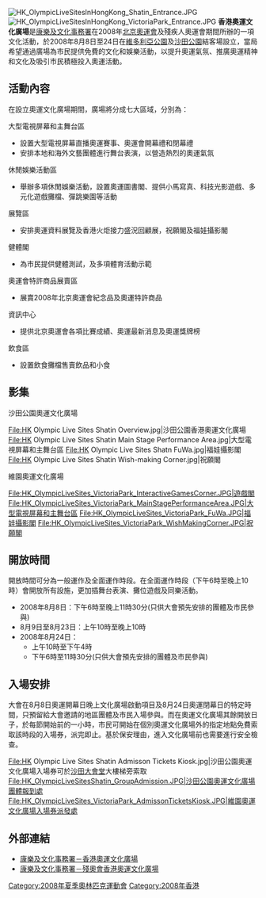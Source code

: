 [[File:HK_OlympicLiveSitesInHongKong_Shatin_Entrance.JPG|thumb]]
[[File:HK_OlympicLiveSitesInHongKong_VictoriaPark_Entrance.JPG|thumb]]
'''香港奧運文化廣場'''是[[康樂及文化事務署|康樂及文化事務署]]在2008年[[2008年夏季奥林匹克运动会|北京奧運會]]及殘疾人奧運會期間所辦的一項文化活動，於2008年8月8日至24日在[[維多利亞公園|維多利亞公園]]及[[沙田公園|沙田公園]]結客場設立，當局希望通過廣場為市民提供免費的文化和娛樂活動，以提升奧運氣氛、推廣奧運精神和文化及吸引市民積極投入奧運活動。 

==活動內容==

在設立奧運文化廣場期間，廣場將分成七大區域，分別為：

;大型電視屏幕和主舞台區
*設置大型電視屏幕直播奧運賽事、奧運會開幕禮和閉幕禮
*安排本地和海外文藝團體進行舞台表演，以營造熱烈的奧運氣氛
;休閒娛樂活動區
*舉辦多項休閒娛樂活動，設置奧運圖書閣、提供小馬寫真、科技光影遊戲、多元化遊戲攤檔、彈跳樂園等活動
;展覽區
*安排奧運資料展覽及香港火炬接力盛況回顧展，祝願閣及福娃攝影閣
;健體閣
*為市民提供健體測試，及多項體育活動示範
;奧運會特許商品展賣區
*展賣2008年北京奧運會紀念品及奧運特許商品
;資訊中心
*提供北京奧運會各項比賽成績、奧運最新消息及奧運獎牌榜
;飲食區
*設置飲食攤檔售賣飲品和小食

==影集==
;沙田公園奧運文化廣場
<gallery>
File:HK Olympic Live Sites Shatin Overview.jpg|沙田公園香港奧運文化廣場
File:HK Olympic Live Sites Shatin Main Stage Performance Area.jpg|大型電視屏幕和主舞台區
File:HK Olympic Live Sites Shatn FuWa.jpg|福娃攝影閣
File:HK Olympic Live Sites Shatin Wish-making Corner.jpg|祝願閣
</gallery>

;維園奧運文化廣場 
<gallery>
File:HK_OlympicLiveSites_VictoriaPark_InteractiveGamesCorner.JPG|遊戲閣
File:HK_OlympicLiveSites_VictoriaPark_MainStagePerformanceArea.JPG|大型電視屏幕和主舞台區
File:HK_OlympicLiveSites_VictoriaPark_FuWa.JPG|福娃攝影閣
File:HK_OlympicLiveSites_VictoriaPark_WishMakingCorner.JPG|祝願閣
</gallery>

==開放時間==
開放時間可分為一般運作及全面運作時段。在全面運作時段（下午6時至晚上10時）會開放所有設施，更加插舞台表演、攤位遊戲及同樂活動。

*2008年8月8日：下午6時至晚上11時30分(只供大會預先安排的團體及市民參與)
*8月9日至8月23日：上午10時至晚上10時
*2008年8月24日：
**上午10時至下午4時
**下午6時至11時30分(只供大會預先安排的團體及市民參與)

==入場安排==
大會在8月8日奧運開幕日晚上文化廣場啟動項目及8月24日奧運閉幕日的特定時間，只預留給大會邀請的地區團體及市民入場參與。而在奧運文化廣場其餘開放日子，於每節開始前的一小時，市民可開始在個別奧運文化廣場外的指定地點免費索取該時段的入場券，派完即止。基於保安理由，進入文化廣場前也需要進行安全檢查。

<gallery>
File:HK Olympic Live Sites Shatin Admisson Tickets Kiosk.jpg|沙田公園奧運文化廣場入場券可於[[沙田大會堂|沙田大會堂]]大樓梯旁索取
File:HK_OlympicLiveSitesShatin_GroupAdmission.JPG|沙田公園奧運文化廣場團體報到處
File:HK_OlympicLiveSites_VictoriaPark_AdmissonTicketsKiosk.JPG|維園奧運文化廣場入場券派發處
</gallery>

==外部連結==
{{Commonscat|Olympic Live Sites In Hong Kong}}
*[http://www.lcsd.gov.hk/specials/ols 康樂及文化事務署－香港奧運文化廣場]
*[http://www.lcsd.gov.hk/specials/para/b5/index.php 康樂及文化事務署－殘奧會香港奧運文化廣場]

[[Category:2008年夏季奧林匹克運動會|Category:2008年夏季奧林匹克運動會]]
[[Category:2008年香港|Category:2008年香港]]